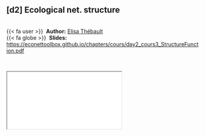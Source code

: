  
::: {.callout-note icon=true appearance="simple"}
## [d2] Ecological net. structure {.unnumbered}

<br />
{{< fa user >}} &nbsp;**Author:** [Elisa Thébault](https://iees-paris.fr/annuaire/thebault-elisa/)<br/>
{{< fa globe >}} &nbsp;**Slides:** <https://econettoolbox.github.io/chapters/cours/day2_cours3_StructureFunction.pdf>
:::


<br />

<div class="container">
  <iframe class="responsive-iframe" src="cours/day2_cours3_StructureFunction.pdf"></iframe>
</div> 


